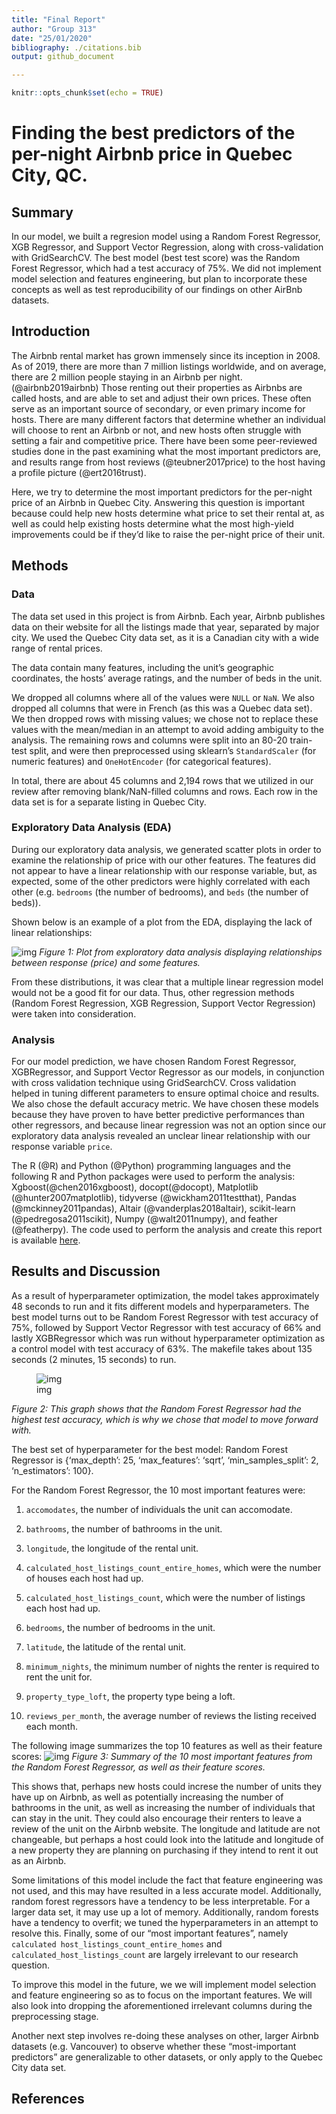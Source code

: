```yaml
---
title: "Final Report"
author: "Group 313"
date: "25/01/2020"
bibliography: ./citations.bib
output: github_document

---
```


```r
knitr::opts_chunk$set(echo = TRUE)
```

# Finding the best predictors of the per-night Airbnb price in Quebec City, QC.

## Summary
In our model, we built a regresion model using a Random Forest Regressor, XGB Regressor, and Support Vector Regression, along with cross-validation with GridSearchCV. The best model (best test score) was the Random Forest Regressor, which had a test accuracy of 75%. We did not implement model selection and features engineering, but plan to incorporate these concepts as well as test reproducibility of our findings on other AirBnb datasets. 

## Introduction
The Airbnb rental market has grown immensely since its inception in 2008. As of 2019, there are more than 7 million listings worldwide, and on average, there are 2 million people staying in an Airbnb per night. (@airbnb2019airbnb) Those renting out their properties as Airbnbs are called hosts, and are able to set and adjust their own prices. These often serve as an important source of secondary, or even primary income for hosts. There are many different factors that determine whether an individual will choose to rent an Airbnb or not, and new hosts often struggle with setting a fair and competitive price. There have been some peer-reviewed studies done in the past examining what the most important predictors are, and results range from host reviews (@teubner2017price) to the host having a profile picture (@ert2016trust). 

Here, we try to determine the most important predictors for the per-night price of an Airbnb in Quebec City. Answering this question is important because could help new hosts determine what price to set their rental at, as well as could help existing hosts determine what the most high-yield improvements could be if they'd like to raise the per-night price of their unit. 

## Methods
### Data
The data set used in this project is from Airbnb. Each year, Airbnb publishes data on their website for all the listings made that year, separated by major city. We used the Quebec City data set, as it is a Canadian city with a wide range of rental prices. 

The data contain many features, including the unit's geographic coordinates, the hosts' average ratings, and the number of beds in the unit.

We dropped all columns where all of the values were `NULL` or `NaN`. We also dropped all columns that were in French (as this was a Quebec data set). We then dropped rows with missing values; we chose not to replace these values with the mean/median in an attempt to avoid adding ambiguity to the analysis. The remaining rows and columns were split into an 80-20 train-test split, and were then preprocessed using sklearn's `StandardScaler` (for numeric features) and `OneHotEncoder` (for categorical features). 

In total, there are about 45 columns and 2,194 rows that we utilized in our review after removing blank/NaN-filled columns and rows. Each row in the data set is for a separate listing in Quebec City. 

### Exploratory Data Analysis (EDA)
During our exploratory data analysis, we generated scatter plots in order to examine the relationship of price with our other features. The features did not appear to have a linear relationship with our response variable, but, as expected, some of the other predictors were highly correlated with each other (e.g. `bedrooms` (the number of bedrooms), and `beds` (the number of beds)). 

Shown below is an example of a plot from the EDA, displaying the lack of linear relationships: 

![img](../results/price_linearanalysis.PNG)
*Figure 1: Plot from exploratory data analysis displaying relationships between response (price) and some features.*

From these distributions, it was clear that a multiple linear regression model would not be a good fit for our data. Thus, other regression methods (Random Forest Regression, XGB Regression, Support Vector Regression) were taken into consideration. 

### Analysis
For our model prediction, we have chosen Random Forest Regressor, XGBRegressor, and Support Vector Regressor as our models, in conjunction with cross validation technique using GridSearchCV. Cross validation helped in tuning different parameters to ensure optimal choice and results. We also chose the default accuracy metric. We have chosen these models because they have proven to have better predictive performances than other regressors, and because linear regression was not an option since our exploratory data analysis revealed an unclear linear relationship with our response variable `price`.

The R (@R) and Python (@Python) programming languages and the following R and Python packages were used to perform the analysis: Xgboost(@chen2016xgboost), docopt(@docopt), Matplotlib (@hunter2007matplotlib), tidyverse (@wickham2011testthat), Pandas (@mckinney2011pandas), Altair (@vanderplas2018altair), scikit-learn (@pedregosa2011scikit), Numpy (@walt2011numpy), and feather (@featherpy). The code used to perform the analysis and create this report is available [here](https://github.com/UBC-MDS/DSCI_522_Group313). 

## Results and Discussion

As a result of hyperparameter optimization, the model takes approximately 48 seconds to run and it fits different models and hyperparameters. The best model turns out to be Random Forest Regressor with test accuracy of 75%, followed by Support Vector Regressor with test accuracy of 66% and lastly XGBRegressor which was run without hyperparameter optimization as a control model with test accuracy of 63%. The makefile takes about 135 seconds (2 minutes, 15 seconds) to run. 


![img](../results/score_plot.png)

*Figure 2: This graph shows that the Random Forest Regressor had the highest test accuracy, which is why we chose that model to move forward with.*

The best set of hyperparameter for the best model: Random Forest Regressor is {'max_depth': 25, 'max_features': 'sqrt', 'min_samples_split': 2, 'n_estimators': 100}.


For the Random Forest Regressor, the 10 most important features were: 

1. `accomodates`, the number of individuals the unit can accomodate. 

2. `bathrooms`, the number of bathrooms in the unit. 

3. `longitude`, the longitude of the rental unit.

4. `calculated_host_listings_count_entire_homes`, which were the number of houses each host had up. 

5. `calculated_host_listings_count`, which were the number of listings each host had up.

6. `bedrooms`, the number of bedrooms in the unit. 

7. `latitude`, the latitude of the rental unit. 

8. `minimum_nights`, the minimum number of nights the renter is required to rent the unit for. 

9. `property_type_loft`, the property type being a loft. 

10. `reviews_per_month`, the average number of reviews the listing received each month. 

The following image summarizes the top 10 features as well as their feature scores: 
![img](../results/score_summary.png)
*Figure 3: Summary of the 10 most important features from the Random Forest Regressor, as well as their feature scores.* 

This shows that, perhaps new hosts could increse the number of units they have up on Airbnb, as well as potentially increasing the number of bathrooms in the unit, as well as increasing the number of individuals that can stay in the unit. They could also encourage their renters to leave a review of the unit on the Airbnb website. The longitude and latitude are not changeable, but perhaps a host could look into the latitude and longitude of a new property they are planning on purchasing if they intend to rent it out as an Airbnb. 

Some limitations of this model include the fact that feature engineering was not used, and this may have resulted in a less accurate model. Additionally, random forest regressors have a tendency to be less interpretable. For a larger data set, it may use up a lot of memory. Additionally, random forests have a tendency to overfit; we tuned the hyperparameters in an attempt to resolve this. Finally, some of our "most important features", namely `calculated host_listings_count_entire_homes` and `calculated_host_listings_count` are largely irrelevant to our research question. 

To improve this model in the future, we we will implement model selection and feature engineering so as to focus on the important features. We will also look into dropping the aforementioned irrelevant columns during the preprocessing stage. 

Another next step involves re-doing these analyses on other, larger Airbnb datasets (e.g. Vancouver) to observe whether these "most-important predictors" are generalizable to other datasets, or only apply to the Quebec City data set. 

## References 
